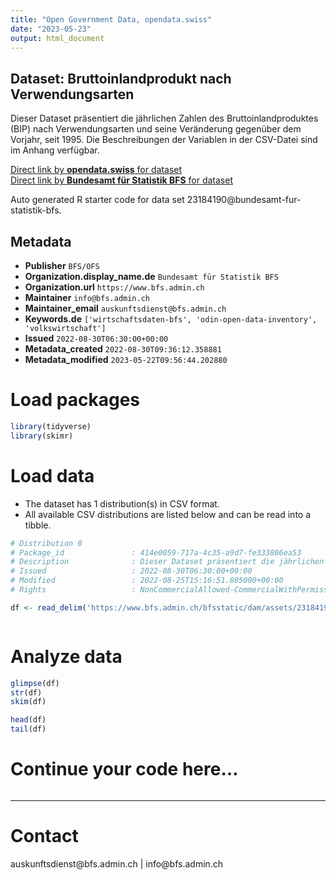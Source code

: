 ```yaml
---
title: "Open Government Data, opendata.swiss"
date: "2023-05-23"
output: html_document
---
```


## Dataset: Bruttoinlandprodukt nach Verwendungsarten

Dieser Dataset präsentiert die jährlichen Zahlen des Bruttoinlandproduktes (BIP) nach Verwendungsarten und seine Veränderung gegenüber dem Vorjahr, seit 1995. Die Beschreibungen der Variablen in der CSV-Datei sind im Anhang verfügbar.

[Direct link by **opendata.swiss** for dataset](https://opendata.swiss/de/dataset/bruttoinlandprodukt-nach-verwendungsarten7)<br>
[Direct link by **Bundesamt für Statistik BFS** for dataset](https://www.bfs.admin.ch/asset/de/ts-x-04.02.01.02)

Auto generated R starter code for data set 23184190@bundesamt-fur-statistik-bfs.

## Metadata

- **Publisher** `BFS/OFS`
- **Organization.display_name.de** `Bundesamt für Statistik BFS`
- **Organization.url** `https://www.bfs.admin.ch`
- **Maintainer** `info@bfs.admin.ch`
- **Maintainer_email** `auskunftsdienst@bfs.admin.ch`
- **Keywords.de** `['wirtschaftsdaten-bfs', 'odin-open-data-inventory', 'volkswirtschaft']`
- **Issued** `2022-08-30T06:30:00+00:00`
- **Metadata_created** `2022-08-30T09:36:12.358881`
- **Metadata_modified** `2023-05-22T09:56:44.202880`


# Load packages

```r

library(tidyverse)
library(skimr)

```

# Load data

-   The dataset has 1 distribution(s) in CSV format.
-   All available CSV distributions are listed below and can be read into a tibble.

```r

# Distribution 0
# Package_id               : 414e0059-717a-4c35-a9d7-fe333806ea53
# Description              : Dieser Dataset präsentiert die jährlichen Zahlen des Bruttoinlandproduktes (BIP) nach Verwendungsarten und seine Veränderung gegenüber dem Vorjahr, seit 1995. Die Beschreibungen der Variablen in der CSV-Datei sind im Anhang verfügbar.
# Issued                   : 2022-08-30T06:30:00+00:00
# Modified                 : 2022-08-25T15:16:51.805000+00:00
# Rights                   : NonCommercialAllowed-CommercialWithPermission-ReferenceRequired

df <- read_delim('https://www.bfs.admin.ch/bfsstatic/dam/assets/23184198/master')



```

# Analyze data

```r

glimpse(df)
str(df)
skim(df)

head(df)
tail(df)

```

# Continue your code here...

```r

```

------------------------------------------------------------------------

# Contact

auskunftsdienst@bfs.admin.ch | info@bfs.admin.ch

